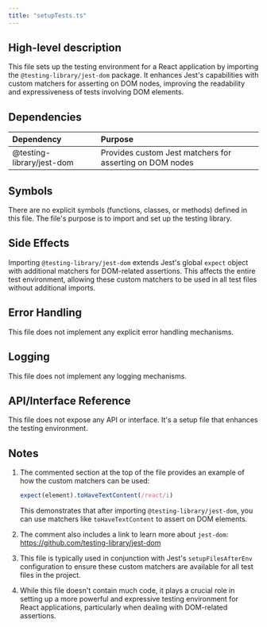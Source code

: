 ```yaml
---
title: "setupTests.ts"
---
```


## High-level description
This file sets up the testing environment for a React application by importing the `@testing-library/jest-dom` package. It enhances Jest's capabilities with custom matchers for asserting on DOM nodes, improving the readability and expressiveness of tests involving DOM elements.

## Dependencies
| Dependency | Purpose |
|:-----------|:--------|
| @testing-library/jest-dom | Provides custom Jest matchers for asserting on DOM nodes |

## Symbols
There are no explicit symbols (functions, classes, or methods) defined in this file. The file's purpose is to import and set up the testing library.

## Side Effects
Importing `@testing-library/jest-dom` extends Jest's global `expect` object with additional matchers for DOM-related assertions. This affects the entire test environment, allowing these custom matchers to be used in all test files without additional imports.

## Error Handling
This file does not implement any explicit error handling mechanisms.

## Logging
This file does not implement any logging mechanisms.

## API/Interface Reference
This file does not expose any API or interface. It's a setup file that enhances the testing environment.

## Notes
1. The commented section at the top of the file provides an example of how the custom matchers can be used:
   ```javascript
   expect(element).toHaveTextContent(/react/i)
   ```
   This demonstrates that after importing `@testing-library/jest-dom`, you can use matchers like `toHaveTextContent` to assert on DOM elements.

2. The comment also includes a link to learn more about `jest-dom`: https://github.com/testing-library/jest-dom

3. This file is typically used in conjunction with Jest's `setupFilesAfterEnv` configuration to ensure these custom matchers are available for all test files in the project.

4. While this file doesn't contain much code, it plays a crucial role in setting up a more powerful and expressive testing environment for React applications, particularly when dealing with DOM-related assertions.